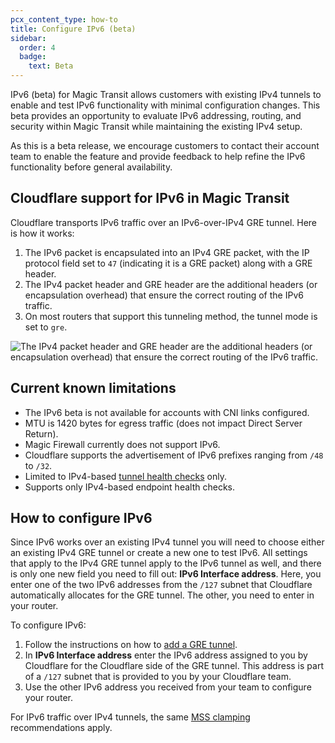 ```yaml
---
pcx_content_type: how-to
title: Configure IPv6 (beta)
sidebar:
  order: 4
  badge:
    text: Beta
---
```


IPv6 (beta) for Magic Transit allows customers with existing IPv4 tunnels to enable and test IPv6 functionality with minimal configuration changes. This beta provides an opportunity to evaluate IPv6 addressing, routing, and security within Magic Transit while maintaining the existing IPv4 setup.

As this is a beta release, we encourage customers to contact their account team to enable the feature and provide feedback to help refine the IPv6 functionality before general availability.

## Cloudflare support for IPv6 in Magic Transit

Cloudflare transports IPv6 traffic over an IPv6-over-IPv4 GRE tunnel. Here is how it works:

1. The IPv6 packet is encapsulated into an IPv4 GRE packet, with the IP protocol field set to `47` (indicating it is a GRE packet) along with a GRE header.
2. The IPv4 packet header and GRE header are the additional headers (or encapsulation overhead) that ensure the correct routing of the IPv6 traffic.
3. On most routers that support this tunneling method, the tunnel mode is set to `gre`.

![The IPv4 packet header and GRE header are the additional headers (or encapsulation overhead) that ensure the correct routing of the IPv6 traffic.](~/assets/images/magic-transit/ipv6.png)

## Current known limitations

- The IPv6 beta is not available for accounts with CNI links configured.
- MTU is 1420 bytes for egress traffic (does not impact Direct Server Return).
- Magic Firewall currently does not support IPv6.
- Cloudflare supports the advertisement of IPv6 prefixes ranging from `/48` to `/32`.
- Limited to IPv4-based [tunnel health checks](/magic-transit/reference/tunnel-health-checks/) only.
- Supports only IPv4-based endpoint health checks.

## How to configure IPv6

Since IPv6 works over an existing IPv4 tunnel you will need to choose either an existing IPv4 GRE tunnel or create a new one to test IPv6. All settings that apply to the IPv4 GRE tunnel apply to the IPv6 tunnel as well, and there is only one new field you need to fill out: **IPv6 Interface address**. Here, you enter one of the two IPv6 addresses from the `/127` subnet that Cloudflare automatically allocates for the GRE tunnel. The other, you need to enter in your router.

To configure IPv6:

1. Follow the instructions on how to [add a GRE tunnel](/magic-transit/how-to/configure-tunnels/#add-tunnels).
2. In **IPv6 Interface address** enter the IPv6 address assigned to you by Cloudflare for the Cloudflare side of the GRE tunnel. This address is part of a `/127` subnet that is provided to you by your Cloudflare team.
3. Use the other IPv6 address you received from your team to configure your router.

For IPv6 traffic over IPv4 tunnels, the same [MSS clamping](/magic-transit/reference/mtu-mss/#mss-clamping) recommendations apply.
